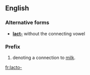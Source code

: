 ==English==

===Alternative forms===
* '''[[lact-]]''' without the connecting  vowel

===Prefix===
{{infl|en|prefix}} 

# denoting a connection to [[milk]].

[[fr:lacto-]]